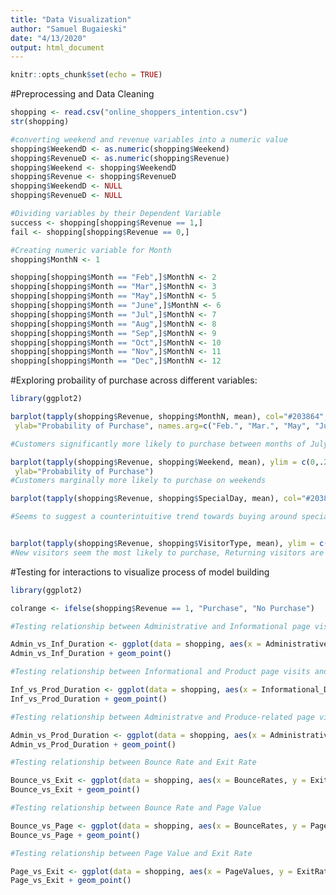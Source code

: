```yaml
---
title: "Data Visualization"
author: "Samuel Bugaieski"
date: "4/13/2020"
output: html_document
---
```


```r
knitr::opts_chunk$set(echo = TRUE)
```


#Preprocessing and Data Cleaning
```r
shopping <- read.csv("online_shoppers_intention.csv")
str(shopping)

#converting weekend and revenue variables into a numeric value
shopping$WeekendD <- as.numeric(shopping$Weekend)
shopping$RevenueD <- as.numeric(shopping$Revenue)
shopping$Weekend <- shopping$WeekendD
shopping$Revenue <- shopping$RevenueD
shopping$WeekendD <- NULL
shopping$RevenueD <- NULL

#Dividing variables by their Dependent Variable
success <- shopping[shopping$Revenue == 1,]
fail <- shopping[shopping$Revenue == 0,]

#Creating numeric variable for Month
shopping$MonthN <- 1

shopping[shopping$Month == "Feb",]$MonthN <- 2
shopping[shopping$Month == "Mar",]$MonthN <- 3
shopping[shopping$Month == "May",]$MonthN <- 5
shopping[shopping$Month == "June",]$MonthN <- 6
shopping[shopping$Month == "Jul",]$MonthN <- 7
shopping[shopping$Month == "Aug",]$MonthN <- 8
shopping[shopping$Month == "Sep",]$MonthN <- 9
shopping[shopping$Month == "Oct",]$MonthN <- 10
shopping[shopping$Month == "Nov",]$MonthN <- 11
shopping[shopping$Month == "Dec",]$MonthN <- 12

```

#Exploring probaility of purchase across different variables:

```r
library(ggplot2)

barplot(tapply(shopping$Revenue, shopping$MonthN, mean), col="#203864", main="Probability of Purchase by Month",
 ylab="Probability of Purchase", names.arg=c("Feb.", "Mar.", "May", "Jun.", "July", "Aug.", "Sept.", "Oct.", "Nov.", "Dec."))

#Customers significantly more likely to purchase between months of July and November

barplot(tapply(shopping$Revenue, shopping$Weekend, mean), ylim = c(0,.20), col="#203864", names.arg=c("Weekday", "Weekend"), main="Probability of Purchase on Weekends",
 ylab="Probability of Purchase")
#Customers marginally more likely to purchase on weekends

barplot(tapply(shopping$Revenue, shopping$SpecialDay, mean), col="#203864", main="Probability of Purchase on \"Special Days\"", ylab= "Probability of Purchase", xlab = "Normalized distance from \"Special Day\" (max 1 week)")

#Seems to suggest a counterintuitive trend towards buying around special days


barplot(tapply(shopping$Revenue, shopping$VisitorType, mean), ylim = c(0,.25), col="#203864", main="Probability of Purchase by User Type", ylab= "Probability of Purchase", names.arg=c("New Visitor", "Other", "Returning Visitor"))
#New visitors seem the most likely to purchase, Returning visitors are least likely

```

#Testing for interactions to visualize process of model building

```r
library(ggplot2)

colrange <- ifelse(shopping$Revenue == 1, "Purchase", "No Purchase")

#Testing relationship between Administrative and Informational page visits and duration

Admin_vs_Inf_Duration <- ggplot(data = shopping, aes(x = Administrative_Duration, y = Informational_Duration, colour = colrange))
Admin_vs_Inf_Duration + geom_point()

#Testing relationship between Informational and Product page visits and duration

Inf_vs_Prod_Duration <- ggplot(data = shopping, aes(x = Informational_Duration, y = ProductRelated_Duration, colour = colrange))
Inf_vs_Prod_Duration + geom_point()

#Testing relationship between Administratve and Produce-related page visits and duration

Admin_vs_Prod_Duration <- ggplot(data = shopping, aes(x = Administrative_Duration, y = ProductRelated_Duration, colour = colrange))
Admin_vs_Prod_Duration + geom_point()

#Testing relationship between Bounce Rate and Exit Rate

Bounce_vs_Exit <- ggplot(data = shopping, aes(x = BounceRates, y = ExitRates, colour = colrange))
Bounce_vs_Exit + geom_point()

#Testing relationship between Bounce Rate and Page Value

Bounce_vs_Page <- ggplot(data = shopping, aes(x = BounceRates, y = PageValues, colour = colrange))
Bounce_vs_Page + geom_point()

#Testing relationship between Page Value and Exit Rate

Page_vs_Exit <- ggplot(data = shopping, aes(x = PageValues, y = ExitRates, colour = colrange))
Page_vs_Exit + geom_point()

```








